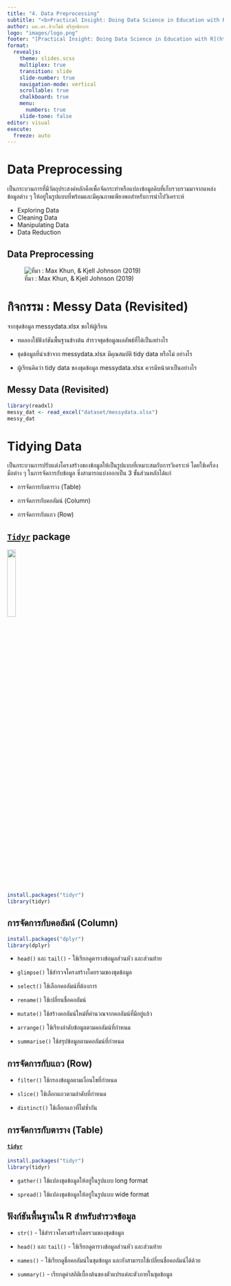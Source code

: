 ---
title: "4. Data Preprocessing"
subtitle: "<b>Practical Insight: Doing Data Science in Education with R</b>"
author: ผศ.ดร.สิวะโชติ ศรีสุทธิยากร
logo: "images/logo.png"
footer: "[Practical Insight: Doing Data Science in Education with R](https://datakruroo.netlify.app/practical_insight/_site/)"
format: 
  revealjs: 
    theme: slides.scss
    multiplex: true
    transition: slide
    slide-number: true
    navigation-mode: vertical
    scrollable: true
    chalkboard: true
    menu: 
      numbers: true
    slide-tone: false
editor: visual
execute:
  freeze: auto
---

# Data Preprocessing

เป็นกระบวนการที่มีวัตถุประสงค์หลักคือเพื่อจัดกระทำหรือแปลงข้อมูลดิบที่เก็บรวบรวมมาจากแหล่งข้อมูลต่าง ๆ ให้อยู่ในรูปแบบที่พร้อมและมีคุณภาพเพียงพอสำหรับการนำไปวิเคราะห์ 

- Exploring Data
- Cleaning Data
- Manipulating Data
- Data Reduction


## Data Preprocessing

![ที่มา : Max Khun, & Kjell Johnson (2019)](images/image-27453011.png)


# กิจกรรม : Messy Data (Revisited)

จากชุดข้อมูล messydata.xlsx ขอให้ผู้เรียน

-   ทดลองใช้ฟังก์ชันพื้นฐานข้างต้น สำรวจชุดข้อมูลผลลัพธ์ที่ได้เป็นอย่างไร

-   ชุดข้อมูลที่นำเข้าจาก messydata.xlsx มีคุณสมบัติ tidy data หรือไม่ อย่างไร

-   ผู้เรียนคิดว่า tidy data ของชุดข้อมูล messydata.xlsx ควรมีหน้าตาเป็นอย่างไร

## Messy Data (Revisited) {.smaller}

```{r}
library(readxl)
messy_dat <- read_excel("dataset/messydata.xlsx")
messy_dat
```


# Tidying Data {.smaller}

เป็นกระบวนการปรับแต่งโครงสร้างของข้อมูลให้เป็นรูปแบบที่เหมาะสมกับการวิเคราะห์ โดยใช้เครื่องมือต่าง ๆ ในการจัดการกับข้อมูล ซึ่งสามารถแบ่งออกเป็น 3 ขั้นส่วนหลักได้แก่

- การจัดการกับตาราง (Table)

- การจัดการกับคอลัมน์ (Column)

- การจัดการกับแถว (Row)


## [`Tidyr`]() package {.smaller}

![](https://tidyr.tidyverse.org/logo.png){width="20%"}


```{r eval=F, echo=T}
install.packages("tidyr")
library(tidyr)
```



## การจัดการกับคอลัมน์ (Column) {.smaller}



```{r eval=F, echo=T}
install.packages("dplyr")
library(dplyr)
```

- `head()` และ `tail()` - ใช้เรียกดูตารางข้อมูลส่วนหัว และส่วนท้าย

- `glimpse()` ใช้สำรวจโครงสร้างโดยรวมของชุดข้อมูล

- `select()` ใช้เลือกคอลัมน์ที่ต้องการ

- `rename()` ใช้เปลี่ยนชื่อคอลัมน์

- `mutate()` ใช้สร้างคอลัมน์ใหม่ที่คำนวณจากคอลัมน์ที่มีอยู่แล้ว

- `arrange()` ใช้เรียงลำดับข้อมูลตามคอลัมน์ที่กำหนด

- `summarise()` ใช้สรุปข้อมูลตามคอลัมน์ที่กำหนด



## การจัดการกับแถว (Row) {.smaller}

- `filter()` ใช้กรองข้อมูลตามเงื่อนไขที่กำหนด

- `slice()` ใช้เลือกแถวตามลำดับที่กำหนด

- `distinct()` ใช้เลือกแถวที่ไม่ซ้ำกัน


## การจัดการกับตาราง (Table) {.smaller}

#### [`tidyr`](https://raw.githubusercontent.com/rstudio/cheatsheets/main/tidyr.pdf)

```{r eval=F, echo=T}
install.packages("tidyr")
library(tidyr)
```

- `gather()` ใช้แปลงชุดข้อมูลให้อยู่ในรูปแบบ long format

- `spread()` ใช้แปลงชุดข้อมูลให้อยู่ในรูปแบบ wide format






## ฟังก์ชันพื้นฐานใน R สำหรับสำรวจข้อมูล

-   `str()` - ใช้สำรวจโครงสร้างโดยรวมของชุดข้อมูล

-   `head()` และ `tail()` - ใช้เรียกดูตารางข้อมูลส่วนหัว และส่วนท้าย

-   `names()` - ใช้เรียกดูชื่อคอลัมน์ในชุดข้อมูล และยังสามารถใช้เปลี่ยนชื่อคอลัมน์ได้ด้วย

-   `summary()` - เรียกดูค่าสถิติเบื้องต้นของตัวแปรแต่ละตัวภายในชุดข้อมูล




